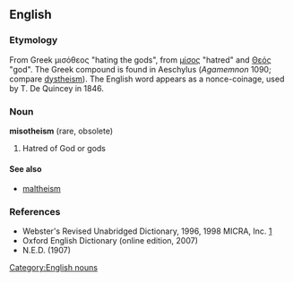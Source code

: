 ==English==

===Etymology===
From Greek μισόθεος "hating the gods", from [[μίσος]] "hatred" and  [[Θεός]]  "god". The Greek compound is found in Aeschylus (''Agamemnon'' 1090; compare [[dystheism]]). The English word appears as a nonce-coinage, used by T. De Quincey in 1846.

===Noun===
'''misotheism''' (rare, obsolete)

# Hatred of God or gods

====See also====
* [[maltheism]]

===References===
* Webster's Revised Unabridged Dictionary, 1996, 1998 MICRA, Inc. [http://dictionary.reference.com/browse/misotheism]
* Oxford English Dictionary (online edition, 2007)
* N.E.D. (1907)

[[Category:English nouns]]